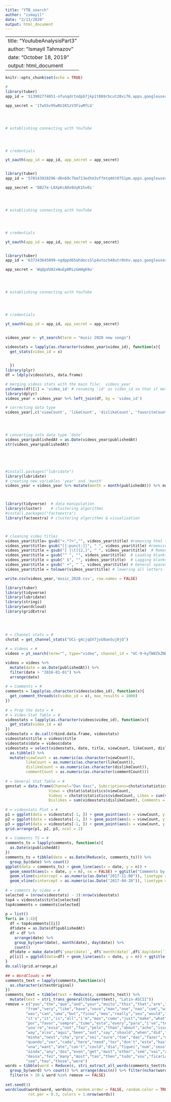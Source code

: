 ```yaml
---
title: "YTB_search"
author: "ismayil"
date: "2/11/2020"
output: html_document
---
```

---
title: "YoutubeAnalysisPart3"
author: "Ismayil Tahmazov"
date: "October 18, 2019"
output: html_document
---

```r
knitr::opts_chunk$set(echo = TRUE)
```

```r
#
library(tuber)
app_id = '513902774051-nfunqdrtndpb7jkp1t069rbcut20vif6.apps.googleusercontent.com'

app_secret = '1Tw5Sv95wRU1K5zV3FiwMfLG'




# establishing connecting with YouTube




# credentials 

yt_oauth(app_id = app_id, app_secret = app_secret)



```


```r
library(tuber)
app_id = '570143920296-d6n69c7bm713edtm3vffmtq46t0751pm.apps.googleusercontent.com'

app_secret = 'DB27e-L6XpKcAOx6UyK1hv0i'




# establishing connecting with YouTube




# credentials 

yt_oauth(app_id = app_id, app_secret = app_secret)



```



```r
library(tuber)
app_id = '637343645099-ngdppd65ohdecs5lp4utoch48utr0nhv.apps.googleusercontent.com'

app_secret = 'WqQpVU82xWuEp8MizGmHg69u'




# establishing connecting with YouTube




# credentials 

yt_oauth(app_id = app_id, app_secret = app_secret)



```
```r



videos_year <- yt_search(term = "music 2020 new songs")

videostats = lapply(as.character(videos_year$video_id), function(x){
  get_stats(video_id = x)

  
  })
library(plyr)
df = ldply(videostats, data.frame)

# merging videos stats with the main file:  videos_year
colnames(df)[1] = 'video_id' # renaming 'id' as video_id so that it matches same coluimn in main table
library(dplyr)
videos_year = videos_year %>% left_join(df, by = 'video_id')

# correcting data type
videos_year[,c('viewCount', 'likeCount', 'dislikeCount', 'favoriteCount', 'commentCount')]=apply(videos_year[,c('viewCount', 'likeCount', 'dislikeCount', 'favoriteCount', 'commentCount')],2,as.numeric)




# converting into data type 'date'
videos_year$publishedAt = as.Date(videos_year$publishedAt)
str(videos_year$publishedAt)





#install.packages("lubridate")
library(lubridate)
# creating new variables 'year' and 'month'
videos_year = videos_year %>% mutate(month = month(publishedAt)) %>% mutate(year = year(publishedAt))



library(tidyverse)  # data manipulation
library(cluster)    # clustering algorithms
#install.packages("factoextra")
library(factoextra) # clustering algorithms & visualization



# cleaning video titles
videos_year$title= gsub("<.*?>","", videos_year$title) #removing html tags
videos_year$title= gsub("[[:punct:]]", " ", videos_year$title) #removing html tags
videos_year$title = gsub("[ |\t]{2,}", " ", videos_year$title)  # Remove tabs
videos_year$title = gsub("^ ", "", videos_year$title)  # Leading blanks
videos_year$title = gsub(" $", "", videos_year$title)  # Lagging blanks
videos_year$title = gsub(" +", " ", videos_year$title) # General spaces 
videos_year$title = tolower(videos_year$title) # lowering all letters

write.csv(videos_year,'music_2020.csv', row.names = FALSE)
```


```r
library(tuber)
library(tidyverse)
library(lubridate)
library(stringi)
library(wordcloud)
library(gridExtra)
 


 
# = Channel stats = #
chstat = get_channel_stats("UCi-g4cjqGV7jvU8aeSuj0jQ")
 
# = Videos = #
videos = yt_search(term="", type="video", channel_id = "UC-9-kyTW8ZkZNDHQJ6FgpwQ")

videos = videos %>%
  mutate(date = as.Date(publishedAt)) %>%
  filter(date > "2016-01-01") %>%
  arrange(date)
 
# = Comments = #
comments = lapply(as.character(videos$video_id), function(x){
  get_comment_threads(c(video_id = x), max_results = 1000)
})
 
# = Prep the data = #
# = Video Stat Table = #
videostats = lapply(as.character(videos$video_id), function(x){
  get_stats(video_id = x)
})
videostats = do.call(rbind.data.frame, videostats)
videostats$title = videos$title
videostats$date = videos$date
videostats = select(videostats, date, title, viewCount, likeCount, dislikeCount, commentCount) %>%
  as.tibble() %>%
  mutate(viewCount = as.numeric(as.character(viewCount)),
         likeCount = as.numeric(as.character(likeCount)),
         dislikeCount = as.numeric(as.character(dislikeCount)),
         commentCount = as.numeric(as.character(commentCount)))
 
# = General Stat Table = #
genstat = data.frame(Channel="Dan Vasc", Subcriptions=chstat$statistics$subscriberCount,
                   Views = chstat$statistics$viewCount,
                   Videos = chstat$statistics$videoCount, Likes = sum(videostats$likeCount),
                   Dislikes = sum(videostats$dislikeCount), Comments = sum(videostats$commentCount))
 
# = videostats Plot = #
p1 = ggplot(data = videostats[-1, ]) + geom_point(aes(x = viewCount, y = likeCount))
p2 = ggplot(data = videostats[-1, ]) + geom_point(aes(x = viewCount, y = dislikeCount))
p3 = ggplot(data = videostats[-1, ]) + geom_point(aes(x = viewCount, y = commentCount))
grid.arrange(p1, p2, p3, ncol = 2)
 
# = Comments TS = #
comments_ts = lapply(comments, function(x){
  as.Date(x$publishedAt)
})
comments_ts = tibble(date = as.Date(Reduce(c, comments_ts))) %>%
  group_by(date) %>% count()
ggplot(data = comments_ts) + geom_line(aes(x = date, y = n)) +
  geom_smooth(aes(x = date, y = n), se = FALSE) + ggtitle("Comments by day")+
  geom_vline(xintercept = as.numeric(as.Date("2017-11-08")), linetype = 2,color = "red")+
  geom_vline(xintercept = as.numeric(as.Date("2017-04-28")), linetype = 2,color = "red")
 
# = coments by video = #
selected = (nrow(videostats) - 3):nrow(videostats)
top4 = videostats$title[selected]
top4comments = comments[selected]
 
p = list()
for(i in 1:4){
  df = top4comments[[i]]
  df$date = as.Date(df$publishedAt)
  df = df %>%
    arrange(date) %>%
    group_by(year(date), month(date), day(date)) %>%
    count()
  df$date = make_date(df$`year(date)`, df$`month(date)`,df$`day(date)`)
  p[[i]] = ggplot(data=df) + geom_line(aes(x = date, y = n)) + ggtitle(top4[i])
}
do.call(grid.arrange,p)
 
## = WordClouds = ##
comments_text = lapply(comments,function(x){
  as.character(x$textOriginal)
})
comments_text = tibble(text = Reduce(c, comments_text)) %>%
  mutate(text = stri_trans_general(tolower(text), "Latin-ASCII"))
remove = c("you","the","que","and","your","muito","this","that","are","for","cara",
         "from","very","like","have","voce","man","one","nao","com","with","mais",
         "was","can","uma","but","ficou","meu","really","seu","would","sua","more",
         "it's","it","is","all","i'm","mas","como","just","make","what","esse","how",
         "por","favor","sempre","time","esta","every","para","i've","tem","will",
         "you're","essa","not","faz","pelo","than","about","acho","isso",
         "way","also","aqui","been","out","say","should","when","did","mesmo",
         "minha","next","cha","pra","sei","sure","too","das","fazer","made",
         "quando","ver","cada","here","need","ter","don't","este","has","tambem",
         "una","want","ate","can't","could","dia","fiquei","num","seus","tinha","vez",
         "ainda","any","dos","even","get","must","other","sem","vai","agora","desde",
         "dessa","fez","many","most","tao","then","tudo","vou","ficaria","foi","pela",
         "see","teu","those","were")
words = tibble(word = Reduce(c, stri_extract_all_words(comments_text$text))) %>%
  group_by(word) %>% count() %>% arrange(desc(n)) %>% filter(nchar(word) >= 3) %>%
  filter(n > 10 & word %in% remove == FALSE) 
 
set.seed(3)
wordcloud(words$word, words$n, random.order = FALSE, random.color = TRUE,
          rot.per = 0.3, colors = 1:nrow(words))
```


